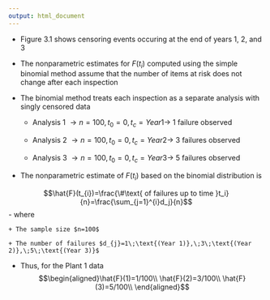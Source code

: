 ```yaml
---
output: html_document
---
```


- Figure 3.1 shows censoring events occuring at the end of years 1, 2, and 3

- The nonparametric estimates for $F(t_{i})$ computed using the simple binomial method assume that the number of items at risk does not change after each inspection

- The binomial method treats each inspection as a separate analysis with singly censored data

    + Analysis 1 $\rightarrow n=100, t_{0}=0, t_{c}=Year 1 \rightarrow$ 1 failure observed

    + Analysis 2 $\rightarrow n=100, t_{0}=0, t_{c}=Year 2 \rightarrow$ 3 failures observed

    + Analysis 3 $\rightarrow n=100, t_{0}=0, t_{c}=Year 3 \rightarrow$ 5 failures observed

- The nonparametric estimate of $F(t_{i})$ based on the binomial distribution is

$$\hat{F}(t_{i})=\frac{\#\text{ of failures up to time }t_i}{n}=\frac{\sum_{j=1}^{i}d_j}{n}$$
- where

    + The sample size $n=100$ 

    + The number of failures $d_{j}=1\;\text{(Year 1)},\;3\;\text{(Year 2)},\;5\;\text{(Year 3)}$

- Thus, for the Plant 1 data
$$\begin{aligned}\hat{F}(1)=1/100\\ \hat{F}(2)=3/100\\ \hat{F}(3)=5/100\\ \end{aligned}$$
